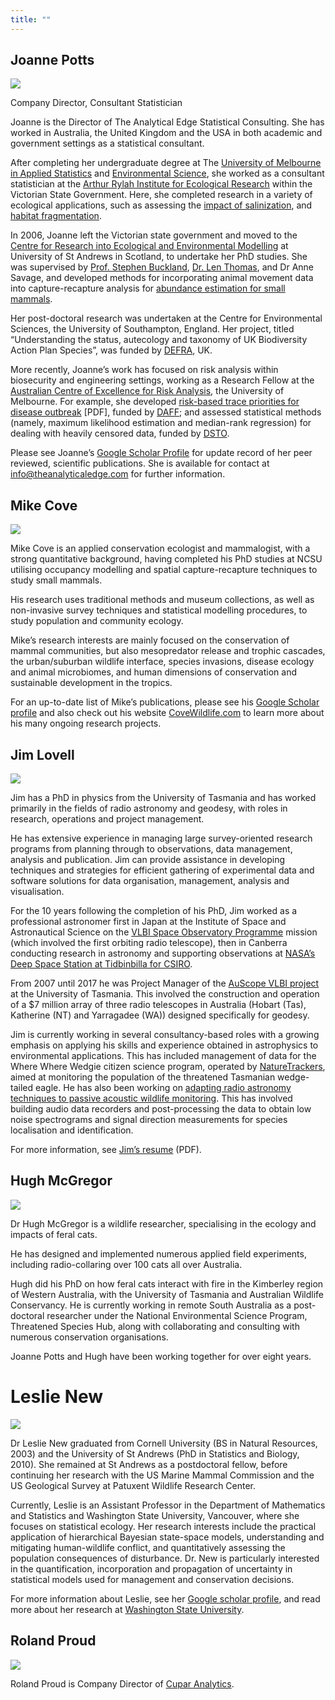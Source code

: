 ```yaml
---
title: ""
---
```


## Joanne Potts

![](images/clipboard-783091942.png)

Company Director, Consultant Statistician

Joanne is the Director of The Analytical Edge Statistical Consulting. She has worked in Australia, the United Kingdom and the USA in both academic and government settings as a statistical consultant.

After completing her undergraduate degree at The [University of Melbourne in Applied Statistics](http://www.ms.unimelb.edu.au/) and [Environmental Science](http://www.sciencedirect.com/science/article/pii/S030438000600247X), she worked as a consultant statistician at the [Arthur Rylah Institute for Ecological Research](http://www.dse.vic.gov.au/arthur-rylah-institute) within the Victorian State Government. Here, she completed research in a variety of ecological applications, such as assessing the [impact of salinization](http://onlinelibrary.wiley.com/doi/10.1111/j.1365-2427.2006.01672.x/abstract), and [habitat fragmentation](http://www.publish.csiro.au/nid/144/display/citation/paper/WR07010.htm).

In 2006, Joanne left the Victorian state government and moved to the [Centre for Research into Ecological and Environmental Modelling](http://creem2.st-andrews.ac.uk/) at University of St Andrews in Scotland, to undertake her PhD studies. She was supervised by [Prof. Stephen Buckland](http://www.creem.st-and.ac.uk/stb/index.html), [Dr. Len Thomas](http://www.creem.st-and.ac.uk/len/), and Dr Anne Savage, and developed methods for incorporating animal movement data into capture-recapture analysis for [abundance estimation for small mammals](http://onlinelibrary.wiley.com/doi/10.1111/j.2041-210X.2012.00205.x/abstract).

Her post-doctoral research was undertaken at the Centre for Environmental Sciences, the University of Southampton, England. Her project, titled “Understanding the status, autecology and taxonomy of UK Biodiversity Action Plan Species”, was funded by [DEFRA](http://www.defra.gov.uk/ "Department for Environment, Food and Rural Affairs"), UK.

More recently, Joanne’s work has focused on risk analysis within biosecurity and engineering settings, working as a Research Fellow at the [Australian Centre of Excellence for Risk Analysis](http://www.acera.unimelb.edu.au/), the University of Melbourne. For example, she developed [risk-based trace priorities for disease outbreak](http://www.acera.unimelb.edu.au/materials/endorsed/1006B_OID2_Report.pdf) \[PDF\], funded by [DAFF](http://www.daff.gov.au/ "Department of Agriculture, Fisheries and Forestry"); and assessed statistical methods (namely, maximum likelihood estimation and median-rank regression) for dealing with heavily censored data, funded by [DSTO](http://www.dsto.defence.gov.au/ "Defence Science and Technology Organisation").

Please see Joanne's [Google Scholar Profile](https://scholar.google.com.au/citations?user=XnnIFvAAAAAJ&hl=en) for update record of her peer reviewed, scientific publications. She is available for contact at [info\@theanalyticaledge.com](mailto:info@theanalyticaledge.com) for further information.

## Mike Cove

![](images/clipboard-1363128193.png)

Mike Cove is an applied conservation ecologist and mammalogist, with a strong quantitative background, having completed his PhD studies at NCSU utilising occupancy modelling and spatial capture-recapture techniques to study small mammals.

His research uses traditional methods and museum collections, as well as non-invasive survey techniques and statistical modelling procedures, to study population and community ecology.

Mike's research interests are mainly focused on the conservation of mammal communities, but also mesopredator release and trophic cascades, the urban/suburban wildlife interface, species invasions, disease ecology and animal microbiomes, and human dimensions of conservation and sustainable development in the tropics.

For an up-to-date list of Mike's publications, please see his [Google Scholar profile](https://scholar.google.com/citations?user=jk_H8voAAAAJ&hl=en) and also check out his website [CoveWildlife.com](https://covewildlife.com/) to learn more about his many ongoing research projects.

## Jim Lovell

![](images/clipboard-1191005553.png)

Jim has a PhD in physics from the University of Tasmania and has worked primarily in the fields of radio astronomy and geodesy, with roles in research, operations and project management.

He has extensive experience in managing large survey-oriented research programs from planning through to observations, data management, analysis and publication. Jim can provide assistance in developing techniques and strategies for efficient gathering of experimental data and software solutions for data organisation, management, analysis and visualisation.

For the 10 years following the completion of his PhD, Jim worked as a professional astronomer first in Japan at the Institute of Space and Astronautical Science on the [VLBI Space Observatory Programme](https://darts.isas.jaxa.jp/astro/halca) mission (which involved the first orbiting radio telescope), then in Canberra conducting research in astronomy and supporting observations at [NASA's Deep Space Station at Tidbinbilla for CSIRO](https://www.atnf.csiro.au/observers/tidbinbilla/index.html).

From 2007 until 2017 he was Project Manager of the [AuScope VLBI project](http://auscope.phys.utas.edu.au/) at the University of Tasmania. This involved the construction and operation of a \$7 million array of three radio telescopes in Australia (Hobart (Tas), Katherine (NT) and Yarragadee (WA)) designed specifically for geodesy.

Jim is currently working in several consultancy-based roles with a growing emphasis on applying his skills and experience obtained in astrophysics to environmental applications. This has included management of data for the Where Where Wedgie citizen science program, operated by [NatureTrackers](https://naturetrackers.com.au/), aimed at monitoring the population of the threatened Tasmanian wedge-tailed eagle. He has also been working on [adapting radio astronomy techniques to passive acoustic wildlife monitoring](http://jimlovellphoto.com/astroecoacoustics). This has involved building audio data recorders and post-processing the data to obtain low noise spectrograms and signal direction measurements for species localisation and identification.

For more information, see [Jim's resume](https://www.theanalyticaledge.com/info/JimLovell_Resume_AE.pdf) (PDF).

## Hugh McGregor

![](images/clipboard-2257415114.png)

Dr Hugh McGregor is a wildlife researcher, specialising in the ecology and impacts of feral cats.

He has designed and implemented numerous applied field experiments, including radio-collaring over 100 cats all over Australia.

Hugh did his PhD on how feral cats interact with fire in the Kimberley region of Western Australia, with the University of Tasmania and Australian Wildlife Conservancy. He is currently working in remote South Australia as a post-doctoral researcher under the National Environmental Science Program, Threatened Species Hub, along with collaborating and consulting with numerous conservation organisations.

Joanne Potts and Hugh have been working together for over eight years.

# Leslie New

![](images/clipboard-1953961473.png)

Dr Leslie New graduated from Cornell University (BS in Natural Resources, 2003) and the University of St Andrews (PhD in Statistics and Biology, 2010). She remained at St Andrews as a postdoctoral fellow, before continuing her research with the US Marine Mammal Commission and the US Geological Survey at Patuxent Wildlife Research Center. 

Currently, Leslie is an Assistant Professor in the Department of Mathematics and Statistics and Washington State University, Vancouver, where she focuses on statistical ecology. Her research interests include the practical application of hierarchical Bayesian state-space models, understanding and mitigating human-wildlife conflict, and quantitatively assessing the population consequences of disturbance. Dr. New is particularly interested in the quantification, incorporation and propagation of uncertainty in statistical models used for management and conservation decisions.

For more information about Leslie, see her [Google scholar profile](https://scholar.google.com.au/citations?user=P9JQOi8AAAAJ&hl=en&oi=ao), and read more about her research at [Washington State University](https://labs.wsu.edu/leslie-new/).

## Roland Proud

![](images/clipboard-1617486599.png)

Roland Proud is Company Director of [Cupar Analytics](https://cuparanalytics.com/).
